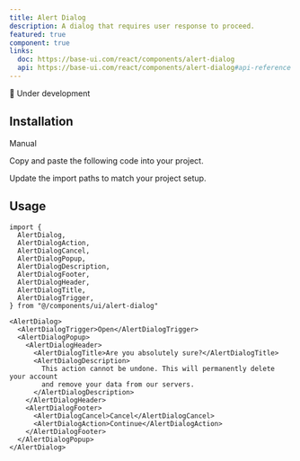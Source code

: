 ```yaml
---
title: Alert Dialog
description: A dialog that requires user response to proceed.
featured: true
component: true
links:
  doc: https://base-ui.com/react/components/alert-dialog
  api: https://base-ui.com/react/components/alert-dialog#api-reference
---
```


🚧 Under development

<ComponentPreview
  name="alert-dialog-demo"
  description="An alert dialog with cancel and continue buttons."
/>

## Installation

<Tabs defaultValue="manual">

<TabsList>
  <TabsTrigger value="manual">Manual</TabsTrigger>
</TabsList>

<TabsContent value="manual">

<Steps>

<Step>Copy and paste the following code into your project.</Step>

<ComponentSource name="alert-dialog" />

<Step>Update the import paths to match your project setup.</Step>

</Steps>

</TabsContent>

</Tabs>

## Usage

```tsx
import {
  AlertDialog,
  AlertDialogAction,
  AlertDialogCancel,
  AlertDialogPopup,
  AlertDialogDescription,
  AlertDialogFooter,
  AlertDialogHeader,
  AlertDialogTitle,
  AlertDialogTrigger,
} from "@/components/ui/alert-dialog"
```

```tsx
<AlertDialog>
  <AlertDialogTrigger>Open</AlertDialogTrigger>
  <AlertDialogPopup>
    <AlertDialogHeader>
      <AlertDialogTitle>Are you absolutely sure?</AlertDialogTitle>
      <AlertDialogDescription>
        This action cannot be undone. This will permanently delete your account
        and remove your data from our servers.
      </AlertDialogDescription>
    </AlertDialogHeader>
    <AlertDialogFooter>
      <AlertDialogCancel>Cancel</AlertDialogCancel>
      <AlertDialogAction>Continue</AlertDialogAction>
    </AlertDialogFooter>
  </AlertDialogPopup>
</AlertDialog>
```
